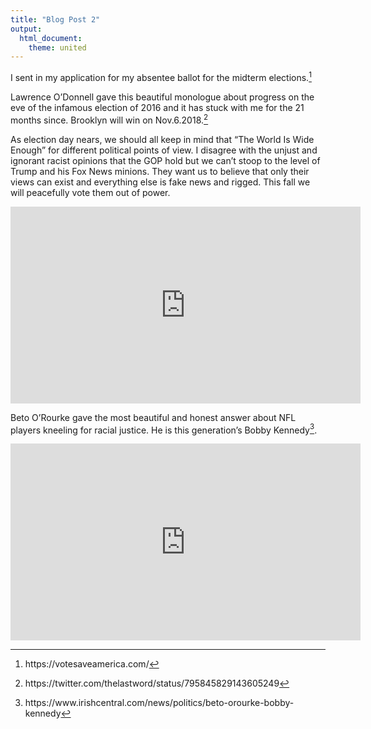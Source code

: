 ```yaml
---
title: "Blog Post 2"
output: 
  html_document:
    theme: united
---
```

I sent in my application for my absentee ballot for the midterm elections.^[https://votesaveamerica.com/] 


Lawrence O'Donnell gave this beautiful monologue about progress on the eve of the infamous election of 2016 and it has stuck with me for the 21 months since. Brooklyn will win on Nov.6.2018.^[https://twitter.com/thelastword/status/795845829143605249] 


As election day nears, we should all keep in mind that "The World Is Wide Enough" for different political points of view. I disagree with the  unjust and ignorant racist opinions that the GOP hold but we can't stoop to the level of Trump and his Fox News minions. They want us to believe that only their views can exist and everything else is fake news and rigged. This fall we will peacefully vote them out of power.

<iframe width="560" height="315" src="https://www.youtube.com/watch?v=_AI6zuqw9Jg" frameborder="0" allow="autoplay; encrypted-media" allowfullscreen></iframe>


Beto O'Rourke gave the most beautiful and honest answer about NFL players kneeling for racial justice. He is this generation's Bobby Kennedy^[https://www.irishcentral.com/news/politics/beto-orourke-bobby-kennedy]. 

<iframe width="560" height="315" src="https://www.youtube.com/embed/lAw9eXXVwfM" frameborder="0" allow="autoplay; encrypted-media" allowfullscreen></iframe>

